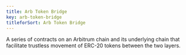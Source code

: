 ```yaml
---
title: Arb Token Bridge
key: arb-token-bridge
titleforSort: Arb Token Bridge
---
```


A series of contracts on an Arbitrum chain and its underlying chain that facilitate trustless movement of ERC-20 tokens between the two layers.
